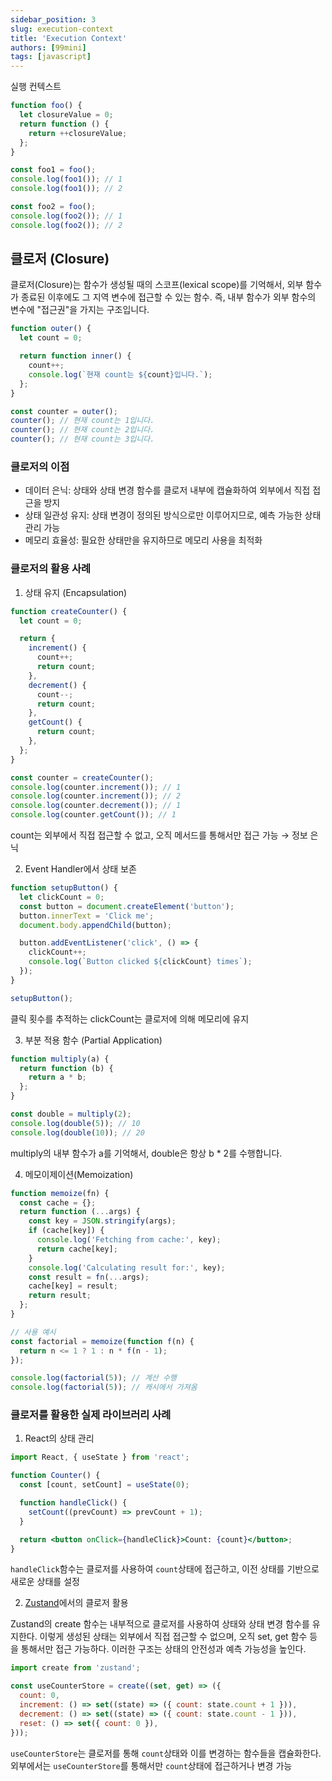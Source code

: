 ```yaml
---
sidebar_position: 3
slug: execution-context
title: 'Execution Context'
authors: [99mini]
tags: [javascript]
---
```


실행 컨텍스트

```javascript title="execution-context.js"
function foo() {
  let closureValue = 0;
  return function () {
    return ++closureValue;
  };
}

const foo1 = foo();
console.log(foo1()); // 1
console.log(foo1()); // 2

const foo2 = foo();
console.log(foo2()); // 1
console.log(foo2()); // 2
```

## 클로저 (Closure)

클로저(Closure)는 함수가 생성될 때의 스코프(lexical scope)를 기억해서, 외부 함수가 종료된 이후에도 그 지역 변수에 접근할 수 있는 함수.
즉, 내부 함수가 외부 함수의 변수에 "접근권"을 가지는 구조입니다.

```javascript title="closure.js"
function outer() {
  let count = 0;

  return function inner() {
    count++;
    console.log(`현재 count는 ${count}입니다.`);
  };
}

const counter = outer();
counter(); // 현재 count는 1입니다.
counter(); // 현재 count는 2입니다.
counter(); // 현재 count는 3입니다.
```

### 클로저의 이점

- 데이터 은닉: 상태와 상태 변경 함수를 클로저 내부에 캡슐화하여 외부에서 직접 접근을 방지
- 상태 일관성 유지: 상태 변경이 정의된 방식으로만 이루어지므로, 예측 가능한 상태 관리 가능
- 메모리 효율성: 필요한 상태만을 유지하므로 메모리 사용을 최적화

### 클로저의 활용 사례

1. 상태 유지 (Encapsulation)

```javascript title="encapsulation.js"
function createCounter() {
  let count = 0;

  return {
    increment() {
      count++;
      return count;
    },
    decrement() {
      count--;
      return count;
    },
    getCount() {
      return count;
    },
  };
}

const counter = createCounter();
console.log(counter.increment()); // 1
console.log(counter.increment()); // 2
console.log(counter.decrement()); // 1
console.log(counter.getCount()); // 1
```

count는 외부에서 직접 접근할 수 없고, 오직 메서드를 통해서만 접근 가능 → 정보 은닉

2. Event Handler에서 상태 보존

```javascript title="click-count-button.js"
function setupButton() {
  let clickCount = 0;
  const button = document.createElement('button');
  button.innerText = 'Click me';
  document.body.appendChild(button);

  button.addEventListener('click', () => {
    clickCount++;
    console.log(`Button clicked ${clickCount} times`);
  });
}

setupButton();
```

클릭 횟수를 추적하는 clickCount는 클로저에 의해 메모리에 유지

3. 부분 적용 함수 (Partial Application)

```javascript title="multiply.js"
function multiply(a) {
  return function (b) {
    return a * b;
  };
}

const double = multiply(2);
console.log(double(5)); // 10
console.log(double(10)); // 20
```

multiply의 내부 함수가 a를 기억해서, double은 항상 b \* 2를 수행합니다.

4. 메모이제이션(Memoization)

```javascript title="memoization.js"
function memoize(fn) {
  const cache = {};
  return function (...args) {
    const key = JSON.stringify(args);
    if (cache[key]) {
      console.log('Fetching from cache:', key);
      return cache[key];
    }
    console.log('Calculating result for:', key);
    const result = fn(...args);
    cache[key] = result;
    return result;
  };
}

// 사용 예시
const factorial = memoize(function f(n) {
  return n <= 1 ? 1 : n * f(n - 1);
});

console.log(factorial(5)); // 계산 수행
console.log(factorial(5)); // 캐시에서 가져옴
```

### 클로저를 활용한 실제 라이브러리 사례

1. React의 상태 관리

```jsx title="use-state.jsx"
import React, { useState } from 'react';

function Counter() {
  const [count, setCount] = useState(0);

  function handleClick() {
    setCount((prevCount) => prevCount + 1);
  }

  return <button onClick={handleClick}>Count: {count}</button>;
}
```

`handleClick`함수는 클로저를 사용하여 `count`상태에 접근하고, 이전 상태를 기반으로 새로운 상태를 설정

2. [Zustand](https://github.com/pmndrs/zustand)에서의 클로저 활용

Zustand의 create 함수는 내부적으로 클로저를 사용하여 상태와 상태 변경 함수를 유지한다.
이렇게 생성된 상태는 외부에서 직접 접근할 수 없으며, 오직 set, get 함수 등을 통해서만 접근 가능하다.
이러한 구조는 상태의 안전성과 예측 가능성을 높인다.

```javascript title="zustand-example.js"
import create from 'zustand';

const useCounterStore = create((set, get) => ({
  count: 0,
  increment: () => set((state) => ({ count: state.count + 1 })),
  decrement: () => set((state) => ({ count: state.count - 1 })),
  reset: () => set({ count: 0 }),
}));
```

`useCounterStore`는 클로저를 통해 `count`상태와 이를 변경하는 함수들을 캡슐화한다.
외부에서는 `useCounterStore`를 통해서만 `count`상태에 접근하거나 변경 가능
